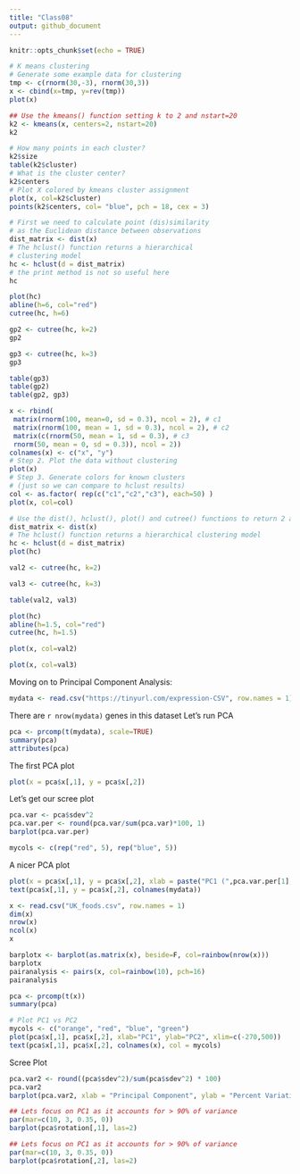 ```yaml
---
title: "Class08"
output: github_document
---
```


```r
knitr::opts_chunk$set(echo = TRUE)
```

```r
# K means clustering
# Generate some example data for clustering
tmp <- c(rnorm(30,-3), rnorm(30,3))
x <- cbind(x=tmp, y=rev(tmp))
plot(x)
```

```r
## Use the kmeans() function setting k to 2 and nstart=20 
k2 <- kmeans(x, centers=2, nstart=20)
k2
```

```r
# How many points in each cluster?
k2$size
table(k2$cluster)
# What is the cluster center?
k2$centers
# Plot X colored by kmeans cluster assignment
plot(x, col=k2$cluster)
points(k2$centers, col= "blue", pch = 18, cex = 3)
```



```r
# First we need to calculate point (dis)similarity
# as the Euclidean distance between observations
dist_matrix <- dist(x)
# The hclust() function returns a hierarchical
# clustering model
hc <- hclust(d = dist_matrix)
# the print method is not so useful here
hc
```

```r
plot(hc)
abline(h=6, col="red")
cutree(hc, h=6)
```


```r
gp2 <- cutree(hc, k=2)
gp2
```

```r
gp3 <- cutree(hc, k=3)
gp3
```

```r
table(gp3)
table(gp2)
table(gp2, gp3)
```

```r
x <- rbind(
 matrix(rnorm(100, mean=0, sd = 0.3), ncol = 2), # c1
 matrix(rnorm(100, mean = 1, sd = 0.3), ncol = 2), # c2
 matrix(c(rnorm(50, mean = 1, sd = 0.3), # c3
 rnorm(50, mean = 0, sd = 0.3)), ncol = 2))
colnames(x) <- c("x", "y")
# Step 2. Plot the data without clustering
plot(x)
# Step 3. Generate colors for known clusters
# (just so we can compare to hclust results)
col <- as.factor( rep(c("c1","c2","c3"), each=50) )
plot(x, col=col)
```


```r
# Use the dist(), hclust(), plot() and cutree() functions to return 2 and 3 clusters. How does this compare to your known 'col' groups?
dist_matrix <- dist(x)
# The hclust() function returns a hierarchical clustering model
hc <- hclust(d = dist_matrix)
plot(hc)
```
```r
val2 <- cutree(hc, k=2)
```
```r
val3 <- cutree(hc, k=3)
```
```r
table(val2, val3)
```
```r
plot(hc)
abline(h=1.5, col="red")
cutree(hc, h=1.5)
```
```r
plot(x, col=val2)
```

```r
plot(x, col=val3)
```

Moving on to Principal Component Analysis:
```r
mydata <- read.csv("https://tinyurl.com/expression-CSV", row.names = 1)
```
There are `r nrow(mydata)` genes in this dataset
Let's run PCA
```r
pca <- prcomp(t(mydata), scale=TRUE)
summary(pca)
attributes(pca)
```

The first PCA plot
```r
plot(x = pca$x[,1], y = pca$x[,2])
```
Let's get our scree plot
```r
pca.var <- pca$sdev^2
pca.var.per <- round(pca.var/sum(pca.var)*100, 1)
barplot(pca.var.per)
```
```r
mycols <- c(rep("red", 5), rep("blue", 5))
```

A nicer PCA plot
```r
plot(x = pca$x[,1], y = pca$x[,2], xlab = paste("PC1 (",pca.var.per[1], "%)"), ylab = paste("PC2 (", pca.var.per[2], "%)"), col = mycols)
text(pca$x[,1], y = pca$x[,2], colnames(mydata))
```

```r
x <- read.csv("UK_foods.csv", row.names = 1)
dim(x)
nrow(x)
ncol(x)
x
```

```r
barplotx <- barplot(as.matrix(x), beside=F, col=rainbow(nrow(x)))
barplotx
pairanalysis <- pairs(x, col=rainbow(10), pch=16)
pairanalysis
```

```r
pca <- prcomp(t(x))
summary(pca)
```

```r
# Plot PC1 vs PC2
mycols <- c("orange", "red", "blue", "green")
plot(pca$x[,1], pca$x[,2], xlab="PC1", ylab="PC2", xlim=c(-270,500))
text(pca$x[,1], pca$x[,2], colnames(x), col = mycols)
```
Scree Plot
```r
pca.var2 <- round((pca$sdev^2)/sum(pca$sdev^2) * 100)
pca.var2
barplot(pca.var2, xlab = "Principal Component", ylab = "Percent Variation")
```

```r
## Lets focus on PC1 as it accounts for > 90% of variance 
par(mar=c(10, 3, 0.35, 0))
barplot(pca$rotation[,1], las=2)
```
```r
## Lets focus on PC1 as it accounts for > 90% of variance 
par(mar=c(10, 3, 0.35, 0))
barplot(pca$rotation[,2], las=2)
```

